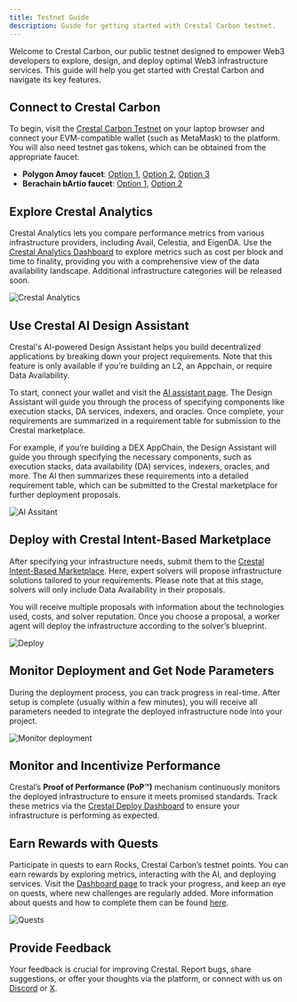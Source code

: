 ```yaml
---
title: Testnet Guide
description: Guide for getting started with Crestal Carbon testnet.
---
```


Welcome to Crestal Carbon, our public testnet designed to empower Web3 developers to explore, design, and deploy optimal Web3 infrastructure services. This guide will help you get started with Crestal Carbon and navigate its key features.

## Connect to Crestal Carbon

To begin, visit the [Crestal Carbon Testnet](https://app.testnet.crestal.xyz/) on your laptop browser and connect your EVM-compatible wallet (such as MetaMask) to the platform. You will also need testnet gas tokens, which can be obtained from the appropriate faucet:

* **Polygon Amoy faucet**: [Option 1](https://faucet.polygon.technology/), [Option 2](https://www.alchemy.com/faucets/polygon-amoy), [Option 3](https://faucets.chain.link/polygon-amoy)
* **Berachain bArtio faucet**: [Option 1](https://bArtio.faucet.berachain.com/), [Option 2](https://faucet.trade/berachain-testnet-bera-faucet)

## Explore Crestal Analytics

Crestal Analytics lets you compare performance metrics from various infrastructure providers, including Avail, Celestia, and EigenDA. Use the [Crestal Analytics Dashboard](https://app.testnet.crestal.xyz/dashboard) to explore metrics such as cost per block and time to finality, providing you with a comprehensive view of the data availability landscape. Additional infrastructure categories will be released soon.

![Crestal Analytics](../images/testnet-guide/testnet2.png)

## Use Crestal AI Design Assistant

Crestal's AI-powered Design Assistant helps you build decentralized applications by breaking down your project requirements. Note that this feature is only available if you’re building an L2, an Appchain, or require Data Availability.

To start, connect your wallet and visit the [AI assistant page](https://app.testnet.crestal.xyz/assistant). The Design Assistant will guide you through the process of specifying components like execution stacks, DA services, indexers, and oracles. Once complete, your requirements are summarized in a requirement table for submission to the Crestal marketplace.

For example, if you’re building a DEX AppChain, the Design Assistant will guide you through specifying the necessary components, such as execution stacks, data availability (DA) services, indexers, oracles, and more. The AI then summarizes these requirements into a detailed requirement table, which can be submitted to the Crestal marketplace for further deployment proposals.

![AI Assitant](../images/testnet-guide/testnet3.gif)

## Deploy with Crestal Intent-Based Marketplace

After specifying your infrastructure needs, submit them to the [Crestal Intent-Based Marketplace](https://app.testnet.crestal.xyz/designs). Here, expert solvers will propose infrastructure solutions tailored to your requirements. Please note that at this stage, solvers will only include Data Availability in their proposals.

You will receive multiple proposals with information about the technologies used, costs, and solver reputation. Once you choose a proposal, a worker agent will deploy the infrastructure according to the solver’s blueprint.

![Deploy](../images/testnet-guide/testnet4.gif)

## Monitor Deployment and Get Node Parameters

During the deployment process, you can track progress in real-time. After setup is complete (usually within a few minutes), you will receive all parameters needed to integrate the deployed infrastructure node into your project. 

![Monitor deployment](../images/testnet-guide/testnet5.gif)

## Monitor and Incentivize Performance

Crestal’s **Proof of Performance (PoP™)** mechanism continuously monitors the deployed infrastructure to ensure it meets promised standards. Track these metrics via the [Crestal Deploy Dashboard](https://app.testnet.crestal.xyz/deployments) to ensure your infrastructure is performing as expected.


## Earn Rewards with Quests

Participate in quests to earn Rocks, Crestal Carbon’s testnet points. You can earn rewards by exploring metrics, interacting with the AI, and deploying services. Visit the [Dashboard page](https://app.testnet.crestal.xyz/dashboard) to track your progress, and keep an eye on quests, where new challenges are regularly added. More information about quests and how to complete them can be found [here](./quests).

![Quests](../images/testnet-guide/testnet6.gif)

## Provide Feedback

Your feedback is crucial for improving Crestal. Report bugs, share suggestions, or offer your thoughts via the platform, or connect with us on [Discord](https://discord.com/invite/crestal) or [X](https://x.com/crestalnetwork).
